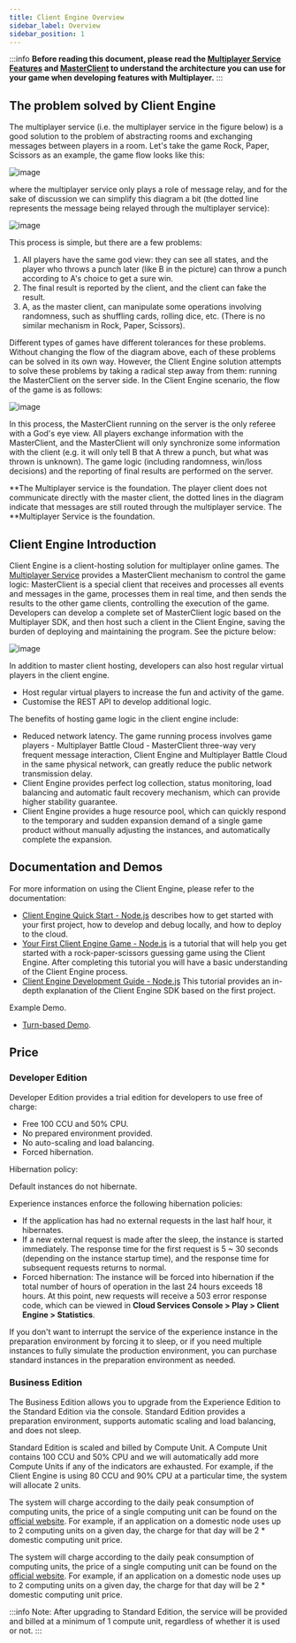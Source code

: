 ```yaml
---
title: Client Engine Overview
sidebar_label: Overview
sidebar_position: 1
---
```



:::info
**Before reading this document, please read the [Multiplayer Service Features](/sdk/multiplayer/features/) and [MasterClient](/sdk/multiplayer/guide/js/#masterclient) to understand the architecture you can use for your game when developing features with Multiplayer.**
:::

## The problem solved by Client Engine

The multiplayer service (i.e. the multiplayer service in the figure below) is a good solution to the problem of abstracting rooms and exchanging messages between players in a room. Let's take the game Rock, Paper, Scissors as an example, the game flow looks like this:

![image](/img/client-engine/client-engine1.png)

where the multiplayer service only plays a role of message relay, and for the sake of discussion we can simplify this diagram a bit (the dotted line represents the message being relayed through the multiplayer service):

![image](/img/client-engine/client-engine2.png)

This process is simple, but there are a few problems:

1. All players have the same god view: they can see all states, and the player who throws a punch later (like B in the picture) can throw a punch according to A's choice to get a sure win.
2. The final result is reported by the client, and the client can fake the result.
3. A, as the master client, can manipulate some operations involving randomness, such as shuffling cards, rolling dice, etc. (There is no similar mechanism in Rock, Paper, Scissors).

Different types of games have different tolerances for these problems. Without changing the flow of the diagram above, each of these problems can be solved in its own way. However, the Client Engine solution attempts to solve these problems by taking a radical step away from them: running the MasterClient on the server side. In the Client Engine scenario, the flow of the game is as follows:

![image](/img/client-engine/client-engine3.png)

In this process, the MasterClient running on the server is the only referee with a God's eye view. All players exchange information with the MasterClient, and the MasterClient will only synchronize some information with the client (e.g. it will only tell B that A threw a punch, but what was thrown is unknown). The game logic (including randomness, win/loss decisions) and the reporting of final results are performed on the server.

**The Multiplayer service is the foundation. The player client does not communicate directly with the master client, the dotted lines in the diagram indicate that messages are still routed through the multiplayer service. The **Multiplayer Service is the foundation.

## Client Engine Introduction

Client Engine is a client-hosting solution for multiplayer online games. The [Multiplayer Service](/sdk/multiplayer/features/) provides a MasterClient mechanism to control the game logic: MasterClient is a special client that receives and processes all events and messages in the game, processes them in real time, and then sends the results to the other game clients, controlling the execution of the game. Developers can develop a complete set of MasterClient logic based on the Multiplayer SDK, and then host such a client in the Client Engine, saving the burden of deploying and maintaining the program. See the picture below:

![image](/img/client-engine/structure.png)

In addition to master client hosting, developers can also host regular virtual players in the client engine.

* Host regular virtual players to increase the fun and activity of the game.
* Customise the REST API to develop additional logic.

The benefits of hosting game logic in the client engine include:

* Reduced network latency. The game running process involves game players - Multiplayer Battle Cloud - MasterClient three-way very frequent message interaction, Client Engine and Multiplayer Battle Cloud in the same physical network, can greatly reduce the public network transmission delay.
* Client Engine provides perfect log collection, status monitoring, load balancing and automatic fault recovery mechanism, which can provide higher stability guarantee.
* Client Engine provides a huge resource pool, which can quickly respond to the temporary and sudden expansion demand of a single game product without manually adjusting the instances, and automatically complete the expansion.

## Documentation and Demos

For more information on using the Client Engine, please refer to the documentation:

* [Client Engine Quick Start - Node.js](/sdk/multiplayer/client-engine/quick-start-node/) describes how to get started with your first project, how to develop and debug locally, and how to deploy to the cloud.
* [Your First Client Engine Game - Node.js](/sdk/multiplayer/client-engine/first-game-node/) is a tutorial that will help you get started with a rock-paper-scissors guessing game using the Client Engine. After completing this tutorial you will have a basic understanding of the Client Engine process.
* [Client Engine Development Guide - Node.js](/sdk/multiplayer/client-engine/guide-node/) This tutorial provides an in-depth explanation of the Client Engine SDK based on the first project.

Example Demo.

* [Turn-based Demo](/sdk/multiplayer/client-engine/demo/#turn-based-demo).

## Price

### Developer Edition

Developer Edition provides a trial edition for developers to use free of charge: 

* Free 100 CCU and 50% CPU.
* No prepared environment provided.
* No auto-scaling and load balancing.
* Forced hibernation.

Hibernation policy:

Default instances do not hibernate.

Experience instances enforce the following hibernation policies:

* If the application has had no external requests in the last half hour, it hibernates. 
* If a new external request is made after the sleep, the instance is started immediately. The response time for the first request is 5 ~ 30 seconds (depending on the instance startup time), and the response time for subsequent requests returns to normal.
* Forced hibernation: The instance will be forced into hibernation if the total number of hours of operation in the last 24 hours exceeds 18 hours. At this point, new requests will receive a 503 error response code, which can be viewed in **Cloud Services Console > Play > Client Engine > Statistics**.

If you don't want to interrupt the service of the experience instance in the preparation environment by forcing it to sleep, or if you need multiple instances to fully simulate the production environment, you can purchase standard instances in the preparation environment as needed.

### Business Edition

The Business Edition allows you to upgrade from the Experience Edition to the Standard Edition via the console. Standard Edition provides a preparation environment, supports automatic scaling and load balancing, and does not sleep.

Standard Edition is scaled and billed by Compute Unit. A Compute Unit contains 100 CCU and 50% CPU and we will automatically add more Compute Units if any of the indicators are exhausted. For example, if the Client Engine is using 80 CCU and 90% CPU at a particular time, the system will allocate 2 units.

<Conditional region="global">

The system will charge according to the daily peak consumption of computing units, the price of a single computing unit can be found on the [official website](https://developer.taptap.io/product-intro/price). For example, if an application on a domestic node uses up to 2 computing units on a given day, the charge for that day will be 2 * domestic computing unit price.

</Conditional>

<Conditional region="cn">

The system will charge according to the daily peak consumption of computing units, the price of a single computing unit can be found on the [official website](https://developer.taptap.cn/product-intro/price). For example, if an application on a domestic node uses up to 2 computing units on a given day, the charge for that day will be 2 * domestic computing unit price.

</Conditional>



:::info
Note: After upgrading to Standard Edition, the service will be provided and billed at a minimum of 1 compute unit, regardless of whether it is used or not.
:::
